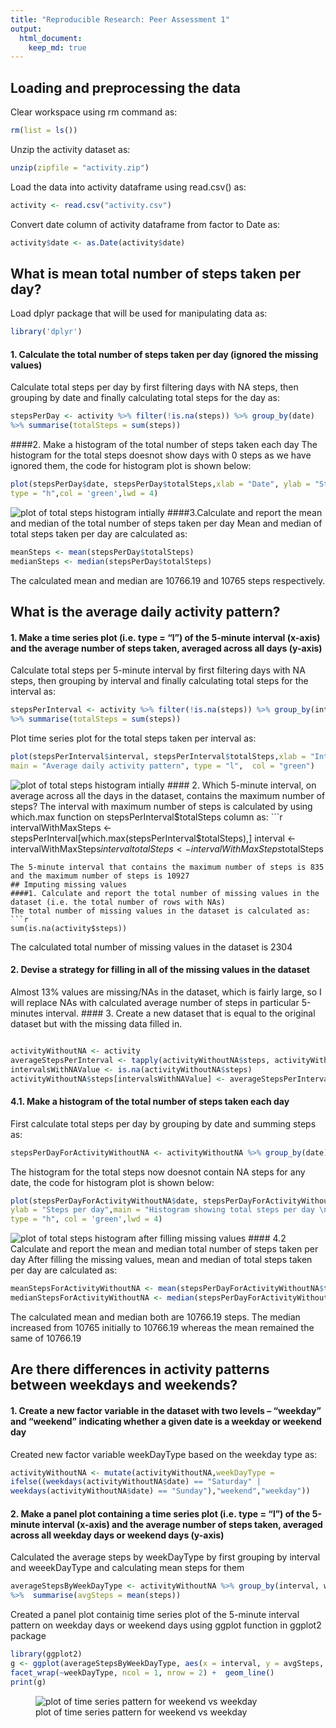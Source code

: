 ```yaml
---
title: "Reproducible Research: Peer Assessment 1"
output: 
  html_document:
    keep_md: true
---
```


## Loading and preprocessing the data
Clear workspace using rm command as:
```r
rm(list = ls())
```
Unzip the activity dataset as:
```r
unzip(zipfile = "activity.zip")
```
Load the data into activity dataframe using read.csv() as:
```r
activity <- read.csv("activity.csv")
```
Convert date column of activity dataframe from factor to Date as:
```r
activity$date <- as.Date(activity$date)
```

## What is mean total number of steps taken per day?
Load dplyr package that will be used for manipulating data as:
```r
library('dplyr')
```
#### 1. Calculate the total number of steps taken per day (ignored the missing values)
Calculate total steps per day by first filtering days with NA steps, then grouping by date and finally calculating total steps for the day as:
```r
stepsPerDay <- activity %>% filter(!is.na(steps)) %>% group_by(date) 
%>% summarise(totalSteps = sum(steps))
```
####2. Make a histogram of the total number of steps taken each day
The histogram for the total steps  doesnot show days with 0 steps as we have ignored them, the code for histogram plot is shown below:
```r
plot(stepsPerDay$date, stepsPerDay$totalSteps,xlab = "Date", ylab = "Steps per day",
type = "h",col = 'green',lwd = 4)
```
![plot of total steps histogram intially](figure/hist_total_steps_initial.png) 
####3.Calculate and report the mean and median of the total number of steps taken per day
Mean and median of total steps taken per day are calculated as:
```r
meanSteps <- mean(stepsPerDay$totalSteps)
medianSteps <- median(stepsPerDay$totalSteps)
```
The calculated mean and median are 10766.19 and 10765 steps respectively.

## What is the average daily activity pattern?
#### 1. Make a time series plot (i.e. type = "l") of the 5-minute interval (x-axis) and the average number of steps taken, averaged across all days (y-axis)  
Calculate total steps per 5-minute interval by first filtering days with NA steps, then grouping by interval and finally calculating total steps for the interval as:
```r
stepsPerInterval <- activity %>% filter(!is.na(steps)) %>% group_by(interval) 
%>% summarise(totalSteps = sum(steps))
```
Plot time series plot for the total steps taken per interval as:
```r
plot(stepsPerInterval$interval, stepsPerInterval$totalSteps,xlab = "Interval", ylab = "Steps",
main = "Average daily activity pattern", type = "l",  col = "green")
```
![plot of total steps histogram intially](figure/time_series_daily.png) 
#### 2. Which 5-minute interval, on average across all the days in the dataset, contains the maximum number of steps?
The interval with maximum number of steps is calculated by using which.max function on stepsPerInterval$totalSteps column as:
```r
intervalWithMaxSteps <- stepsPerInterval[which.max(stepsPerInterval$totalSteps),]
interval <- intervalWithMaxSteps$interval
totalSteps <- intervalWithMaxSteps$totalSteps
```
The 5-minute interval that contains the maximum number of steps is 835 and the maximum number of steps is 10927
## Imputing missing values
####1. Calculate and report the total number of missing values in the dataset (i.e. the total number of rows with NAs)
The total number of missing values in the dataset is calculated as:
```r
sum(is.na(activity$steps))
```
The calculated total number of missing values in the dataset is 2304

#### 2. Devise a strategy for filling in all of the missing values in the dataset

Almost 13% values are missing/NAs in the dataset, which is fairly large, so I will replace NAs with calculated average number of steps in particular 5-minutes interval. 
#### 3. Create a new dataset that is equal to the original dataset but with the missing data filled in.
```r

activityWithoutNA <- activity
averageStepsPerInterval <- tapply(activityWithoutNA$steps, activityWithoutNA$interval, mean, na.rm = TRUE)
intervalsWithNAValue <- is.na(activityWithoutNA$steps)
activityWithoutNA$steps[intervalsWithNAValue] <- averageStepsPerInterval[as.character(activityWithoutNA$interval[intervalsWithNAValue])]
```
#### 4.1. Make a histogram of the total number of steps taken each day
First calculate total steps per day by grouping by date and summing steps as:
```r
stepsPerDayForActivityWithoutNA <- activityWithoutNA %>% group_by(date) %>% summarise(totalSteps = sum(steps))
```
The histogram for the total steps now doesnot contain NA steps for any date, the code for histogram plot is shown below:
```r
plot(stepsPerDayForActivityWithoutNA$date, stepsPerDayForActivityWithoutNA$totalSteps,xlab = "Date", 
ylab = "Steps per day",main = "Histogram showing total steps per day \n after filling NAs", 
type = "h", col = 'green',lwd = 4)
```
![plot of total steps histogram after filling missing values](figure/hist_total_steps_after_filling_nas.png)
#### 4.2 Calculate and report the mean and median total number of steps taken per day
After filling the missing values, mean and median of total steps taken per day are calculated as:
```r
meanStepsForActivityWithoutNA <- mean(stepsPerDayForActivityWithoutNA$totalSteps)
medianStepsForActivityWithoutNA <- median(stepsPerDayForActivityWithoutNA$totalSteps)
```
The calculated mean and median both are 10766.19 steps. The median increased from 10765 initially to 10766.19 whereas the mean remained the same of 10766.19

## Are there differences in activity patterns between weekdays and weekends?
#### 1. Create a new factor variable in the dataset with two levels – “weekday” and “weekend” indicating whether a given date is a weekday or weekend day
Created new factor variable weekDayType based on the weekday type as:
```r
activityWithoutNA <- mutate(activityWithoutNA,weekDayType = 
ifelse((weekdays(activityWithoutNA$date) == "Saturday" | 
weekdays(activityWithoutNA$date) == "Sunday"),"weekend","weekday"))
```

#### 2. Make a panel plot containing a time series plot (i.e. type = "l") of the 5-minute interval (x-axis) and the average number of steps taken, averaged across all weekday days or weekend days (y-axis)
Calculated the average steps by weekDayType by first grouping by interval and weeekDayType and calculating mean steps for them
```r
averageStepsByWeekDayType <- activityWithoutNA %>% group_by(interval, weekDayType) 
%>%  summarise(avgSteps = mean(steps))
```
Created a panel plot containig time series plot of the 5-minute interval pattern on weekday days or weekend days using ggplot function in ggplot2 package
```r
library(ggplot2)
g <- ggplot(averageStepsByWeekDayType, aes(x = interval, y = avgSteps, col = weekDayType)) +  
facet_wrap(~weekDayType, ncol = 1, nrow = 2) +  geom_line() 
print(g)
```
![plot of time series pattern for weekend vs weekday](figure/time_series_pattern_weekend_vs_weekday.png)

